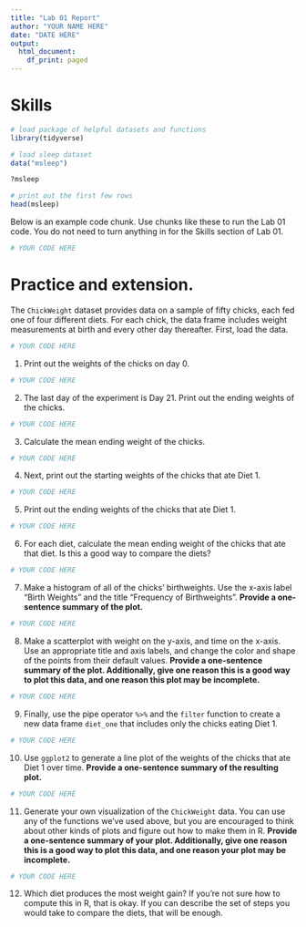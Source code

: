 ```yaml
---
title: "Lab 01 Report"
author: "YOUR NAME HERE"
date: "DATE HERE"
output:
  html_document:
    df_print: paged
---
```


# Skills

```r
# load package of helpful datasets and functions
library(tidyverse)

# load sleep dataset 
data("msleep")

?msleep

# print out the first few rows
head(msleep)
```

Below is an example code chunk. Use chunks like these to run the Lab 01 code. You do not need to turn anything in for the Skills section of Lab 01.

```r
# YOUR CODE HERE
```

# Practice and extension.

The ````ChickWeight```` dataset provides data on a sample of fifty chicks, each fed one of four different diets. For each chick, the data frame includes weight measurements at birth and every other day thereafter. First, load the data.

```r
# YOUR CODE HERE
```

1. Print out the weights of the chicks on day 0.

```r
# YOUR CODE HERE
```

2. The last day of the experiment is Day 21. Print out the ending weights of the chicks.

```r
# YOUR CODE HERE
```

3. Calculate the mean ending weight of the chicks.
```r
# YOUR CODE HERE
```

4. Next, print out the starting weights of the chicks that ate Diet 1.

```r
# YOUR CODE HERE
```

5. Print out the ending weights of the chicks that ate Diet 1.

```r
# YOUR CODE HERE
```

6. For each diet, calculate the mean ending weight of the chicks that ate that diet. Is this a good way to compare the diets?

```r
# YOUR CODE HERE
```

7. Make a histogram of all of the chicks' birthweights. Use the x-axis label "Birth Weights" and the title "Frequency of Birthweights". **Provide a one-sentence summary of the plot.**

```r
# YOUR CODE HERE
```

8. Make a scatterplot with weight on the y-axis, and time on the x-axis. Use an appropriate title and axis labels, and change the color and shape of the points from their default values. **Provide a one-sentence summary of the plot. Additionally, give one reason this is a good way to plot this data, and one reason this plot may be incomplete.**

```r
# YOUR CODE HERE
```

9. Finally, use the pipe operator ```%>%``` and the ```filter``` function to create a new data frame ```diet_one``` that includes only the chicks eating Diet 1. 

```r
# YOUR CODE HERE
```

10. Use ```ggplot2``` to generate a line plot of the weights of the chicks that ate Diet 1 over time. **Provide a one-sentence summary of the resulting plot.**

```r
# YOUR CODE HERE
```

11. Generate your own visualization of the ```ChickWeight``` data. You can use any of the functions we've used above, but you are encouraged to think about other kinds of plots and figure out how to make them in R. **Provide a one-sentence summary of your plot. Additionally, give one reason this is a good way to plot this data, and one reason your plot may be incomplete.**
```r
# YOUR CODE HERE
```

12. Which diet produces the most weight gain? If you're not sure how to compute this in R, that is okay. If you can describe the set of steps you would take to compare the diets, that will be enough.